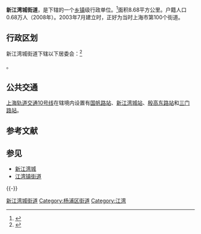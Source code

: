 {{中国乡级行政区
|景观照片文件名 = 201704 Wangu Science and Technology Park.jpg
|景观照片描述 = 湾谷科技园
|汉语拼音 = 
|其他语言 = 
|其他语言名称 = 
|旧称 = 
|地名出处 = 
|位置图文件名 = 
|位置图描述 = 
|自定义图片= 
|建置时间 = 
|政府驻地 = 
|毗邻 = 
|总面积 = 
|总人口 = 
|总人口年份 = 
|户籍人口 = 
|户籍人口年份 = 
|常住人口 = 
|常住人口年份 = 
|人口密度 = 
|GDP = 
|GDP年份 = 
|邮政编码 = 
|电话区号 = 21
|官方网站 = 
|网站名称 = 
|31/01/10/020/000}}

'''新江湾城街道'''，是{{PRC admin/fullname|31/01/10/020/000|3}}下辖的一个[[乡镇|乡镇]]级行政单位。<ref>{{PRC admin/ref sgc|{{PRC admin/parent|31/01/10/020/000}}}}</ref>面积8.68平方公里。户籍人口0.68万人（2008年）。2003年7月建立时，正好为当时上海市第100个街道。

== 行政区划 ==

新江湾城街道下辖以下居委会：<ref>{{PRC admin/ref sgc|31/01/10/020/000}}</ref>

{{PRC admin/children|31/01/10/020/000}}。

== 公共交通 ==
[[上海轨道交通10号线|上海轨道交通10号线]]在辖境内设置有[[国帆路站|国帆路站]]、[[新江湾城站|新江湾城站]]、[[殷高东路站|殷高东路站]]和[[三门路站|三门路站]]。

== 参考文献 ==
{{Reflist}}

== 参见 ==
{{Portal box|中华人民共和国|上海}}
* [[新江湾城|新江湾城]]
* [[江湾镇街道|江湾镇街道]]

{{-}}
{{杨浦区行政区划}}
{{上海市功能性区域}}
{{上海行政区划小作品}}

[[Category:新江湾城街道|]]
[[Category:杨浦区街道|Category:杨浦区街道]]
[[Category:江湾|Category:江湾]]